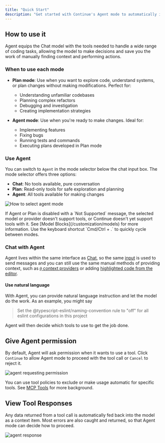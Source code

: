 ```yaml
---
title: "Quick Start"
description: "Get started with Continue's Agent mode to automatically implement code changes, fix bugs, and run commands using AI-powered tools that can modify your codebase based on natural language instructions"
---
```


## How to use it

Agent equips the Chat model with the tools needed to handle a wide range of coding tasks, allowing the model to make decisions and save you the work of manually finding context and performing actions.

### When to use each mode

- **Plan mode**: Use when you want to explore code, understand systems, or plan changes without making modifications. Perfect for:
  - Understanding unfamiliar codebases
  - Planning complex refactors
  - Debugging and investigation
  - Creating implementation strategies
  
- **Agent mode**: Use when you're ready to make changes. Ideal for:
  - Implementing features
  - Fixing bugs
  - Running tests and commands
  - Executing plans developed in Plan mode

### Use Agent

You can switch to `Agent` in the mode selector below the chat input box. The mode selector offers three options:
- **Chat**: No tools available, pure conversation
- **Plan**: Read-only tools for safe exploration and planning
- **Agent**: All tools available for making changes

![How to select agent mode](/images/mode-select-agent.png)

<Info>
  If Agent or Plan is disabled with a `Not Supported` message, the selected model or
  provider doesn't support tools, or Continue doesn't yet support tools with it.
  See [Model Blocks](/customization/models) for more information.
</Info>

<Tip>
  Use the keyboard shortcut `Cmd/Ctrl + .` to quickly cycle between modes.
</Tip>

### Chat with Agent

Agent lives within the same interface as [Chat](/features/chat/how-it-works), so the same [input](/features/chat/quick-start#1-start-a-conversation) is used to send messages and you can still use the same manual methods of providing context, such as [`@` context providers](/features/chat/quick-start#3-use--for-additional-context) or adding [highlighted code from the editor](/features/chat/quick-start#2-include-code-context).

#### Use natural language

With Agent, you can provide natural language instruction and let the model do the work. As an example, you might say

> Set the @typescript-eslint/naming-convention rule to "off" for all eslint configurations in this project

Agent will then decide which tools to use to get the job done.

## Give Agent permission

By default, Agent will ask permission when it wants to use a tool. Click `Continue` to allow Agent mode to proceed with the tool call or `Cancel` to reject it.

![agent requesting permission](/images/features/agent/images/agent-permission-c150919a5c43eb4f55d9d4a46ef8b2d6.png)

You can use tool policies to exclude or make usage automatic for specific tools. See [MCP Tools](/customization/mcp-tools) for more background.

## View Tool Responses

Any data returned from a tool call is automatically fed back into the model as a context item. Most errors are also caught and returned, so that Agent mode can decide how to proceed.

![agent response](/images/features/agent/images/agent-response-c7287c82aac93fb4376f9d85b352b2d7.png)